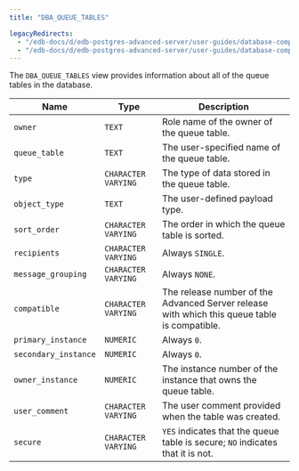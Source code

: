 ```yaml
---
title: "DBA_QUEUE_TABLES"

legacyRedirects:
  - "/edb-docs/d/edb-postgres-advanced-server/user-guides/database-compatibility-for-oracle-developers-catalog-views-guide/13/dba_queue_tables.html"
  - "/edb-docs/d/edb-postgres-advanced-server/user-guides/database-compatibility-for-oracle-developers-catalog-views-guide/latest/dba_queue_tables.html"
---
```


<div id="dba_queue_tables" class="registered_link"></div>

The `DBA_QUEUE_TABLES` view provides information about all of the queue tables in the database.

| Name                 | Type                | Description                                                                                  |
| -------------------- | ------------------- | -------------------------------------------------------------------------------------------- |
| `owner`              | `TEXT`              | Role name of the owner of the queue table.                                                   |
| `queue_table`        | `TEXT`              | The user-specified name of the queue table.                                                  |
| `type`               | `CHARACTER VARYING` | The type of data stored in the queue table.                                                  |
| `object_type`        | `TEXT`              | The user-defined payload type.                                                               |
| `sort_order`         | `CHARACTER VARYING` | The order in which the queue table is sorted.                                                |
| `recipients`         | `CHARACTER VARYING` | Always `SINGLE`.                                                                             |
| `message_grouping`   | `CHARACTER VARYING` | Always `NONE`.                                                                               |
| `compatible`         | `CHARACTER VARYING` | The release number of the Advanced Server release with which this queue table is compatible. |
| `primary_instance`   | `NUMERIC`           | Always `0`.                                                                                  |
| `secondary_instance` | `NUMERIC`           | Always `0`.                                                                                  |
| `owner_instance`     | `NUMERIC`           | The instance number of the instance that owns the queue table.                               |
| `user_comment`       | `CHARACTER VARYING` | The user comment provided when the table was created.                                        |
| `secure`             | `CHARACTER VARYING` | `YES` indicates that the queue table is secure; `NO` indicates that it is not.               |
